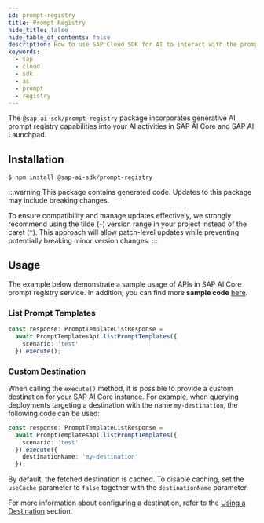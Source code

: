 ```yaml
---
id: prompt-registry
title: Prompt Registry
hide_title: false
hide_table_of_contents: false
description: How to use SAP Cloud SDK for AI to interact with the prompt registry service.
keywords:
  - sap
  - cloud
  - sdk
  - ai
  - prompt
  - registry
---
```


The `@sap-ai-sdk/prompt-registry` package incorporates generative AI prompt registry capabilities into your AI activities in SAP AI Core and SAP AI Launchpad.

## Installation

```
$ npm install @sap-ai-sdk/prompt-registry
```

:::warning
This package contains generated code.
Updates to this package may include breaking changes.

To ensure compatibility and manage updates effectively, we strongly recommend using the tilde (`~`) version range in your project instead of the caret (`^`).
This approach will allow patch-level updates while preventing potentially breaking minor version changes.
:::

## Usage

The example below demonstrate a sample usage of APIs in SAP AI Core prompt registry service.
In addition, you can find more **sample code** [here](https://github.com/SAP/ai-sdk-js/blob/main/sample-code/src/prompt-registry.ts).

### List Prompt Templates

```ts
const response: PromptTemplateListResponse =
  await PromptTemplatesApi.listPromptTemplates({
    scenario: 'test'
  }).execute();
```

### Custom Destination

When calling the `execute()` method, it is possible to provide a custom destination for your SAP AI Core instance.
For example, when querying deployments targeting a destination with the name `my-destination`, the following code can be used:

```ts
const response: PromptTemplateListResponse =
  await PromptTemplatesApi.listPromptTemplates({
    scenario: 'test'
  }).execute({
    destinationName: 'my-destination'
  });
```

By default, the fetched destination is cached.
To disable caching, set the `useCache` parameter to `false` together with the `destinationName` parameter.

For more information about configuring a destination, refer to the [Using a Destination](connecting-to-ai-core#using-a-destination) section.
